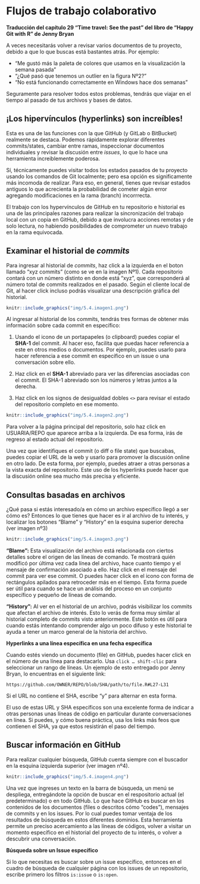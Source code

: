 # Flujos de trabajo colaborativo {#flujos_de_trabajo}

**Traducción del capítulo 29 "Time travel: See the past" del libro de "Happy Git with R" de Jenny Bryan**

A veces necesitarás volver a revisar varios documentos de tu proyecto, debido a que lo que buscas está bastantes atrás. Por ejemplo:

  - "Me gustó más la paleta de colores que usamos en la visualización la semana pasada" 
  - "¿Qué pasó que tenemos un outlier en la figura Nº2?"
  - "No está funcionando correctamente en Windows hace dos semanas" 
  
Seguramente para resolver todos estos problemas, tendrás que viajar en el tiempo al pasado de tus archivos y bases de datos.

## ¡Los hipervínculos (hyperlinks) son increíbles! 

Esta es una de las funciones con la que GitHub (y GitLab o BitBucket) realmente se destaca. Podemos rápidamente explorar diferentes commits/states, cambiar entre ramas, inspeccionar documentos individuales y revisar la discusión entre *issues*, lo que lo hace una herramienta increiblemente poderosa. 

Sí, técnicamente puedes visitar todos los estados pasados de tu proyecto usando los comandos de Git localmente; pero esa opción es significamente más incomoda de realizar. Para eso, en general, tienes que revisar estados antiguos lo que acrecienta la probabilidad de cometer algún error agregando modificaciones en la rama (branch) incorrrecta.

El trabajo con los hypervínculos de GitHub en tu repositorio e historial es una de las principales razones para realizar la sincronización del trabajo local con un copia en GitHub, debido a que involucra acciones remotas y de solo lectura, no habiendo posibilidades de comprometer un nuevo trabajo en la rama equivocada.

## Examinar el historial de *commits* 

Para ingresar al historial de *commits*, haz click a la izquierda en el boton llamado "xyz commits" (como se ve en la imagen Nº1). Cada repositorio contará con un número distinto en donde está "xyz", que corresponderá al número total de commits realizados en el pasado. Según el cliente local de Git, al hacer click incluso podrás visualizar una descripción gráfica del historial. 


```r
knitr::include_graphics("img/5.4.imagen1.png")
```


Al ingresar al historial de los commits, tendrás tres formas de obtener más información sobre cada commit en específico:

  1. Usando el icono de un portapapeles (o clipboard) puedes copiar el **SHA-1** del commit. Al hacer eso, facilita que puedas hacer referencia a este en otros medios o documentos. Por ejemplo, puedes usarlo para hacer referencia a ese commit en específico en un issue o una conversación sobre ello. 

  2. Haz click en el **SHA-1** abreviado para ver las diferencias asociadas con el commit. El SHA-1 abreviado son los números y letras juntos a la derecha. 

  3. Haz click en los signos de desigualdad dobles `<>` para revisar el estado del repositorio completo en ese momento.  

```r
knitr::include_graphics("img/5.4.imagen2.png")
```


Para volver a la página principal del repositorio, solo haz click en USUARIA/REPO que aparece arriba a la izquierda. De esa forma, irás de regreso al estado actual del repositorio. 

Una vez que identifiques el commit (o diff o file state) que buscabas, puedes copiar el URL de la web y usarlo para promover la discusión online en otro lado. De esta forma, por ejemplo, puedes atraer a otras personas a la vista exacta del repositorio. Este uso de los hyperlinks puede hacer que la discusión online sea mucho más precisa y eficiente.   

## Consultas basadas en archivos

¿Qué pasa si estás interesado/a en cómo un archivo específico llegó a ser cómo es? Entonces lo que tienes que hacer es ir al archivo de tu interés, y localizar los botones "Blame" y "History" en la esquina superior derecha (ver imagen nº3)


```r
knitr::include_graphics("img/5.4.imagen3.png")
```

**"Blame":** Esta visualización del archivo está relacionada con ciertos detalles sobre el origen de las líneas de comando. Te mostrará quién modificó por última vez cada línea del archivo, hace cuanto tiempo y el mensaje de confirmación asociado a ello. Haz click en el mensaje del commit para ver ese commit. O puedes hacer click en el icono con forma de rectángulos apilados para retroceder más en el tiempo. Esta forma puede ser útil para cuando se hace un análisis del proceso en un conjunto específico y pequeño de líneas de comando. 

**"History":** Al ver en el historial de un archivo, podrás visibilizar los commits que afectan el archivo de interés. Esto lo verás de forma muy similar al historial completo de commits visto anteriormente. Este botón es útil para cuando estás intentando comprender algo un poco difuso y este historial te ayuda a tener un marco general de la historia del archivo.

**Hyperlinks a una línea específica en una fecha específica**

Cuando estés viendo un documento (file) en GitHub, puedes hacer click en el número de una línea para destacarlo. Usa `click … shift-clic` para seleccionar un rango de líneas. Un ejemplo de esto entregado por Jenny Bryan, lo encuentras en el siguiente link:

```{}
https://github.com/OWNER/REPO/blob/SHA/path/to/file.R#L27-L31
```

Si el URL no contiene el SHA, escribe "y" para alternar en esta forma. 

El uso de estas URL y SHA específicos son una excelente forma de indicar a otras personas unas líneas de código en particular durante conversaciones en línea. Si puedes, y cómo buena práctica, usa los links más feos que contienen el SHA, ya que estos resistirán el paso del tiempo. 

## Buscar información en GitHub

Para realizar cualquier búsqueda, GitHub cuenta siempre con el buscador en la esquina izquierda superior (ver imagen nº4).

```r
knitr::include_graphics("img/5.4.imagen4.png")
```


Una vez que ingreses un texto en la barra de búsqueda, un menú se despliega, entregándote la opción de buscar en el respositorio actual (el predeterminado) o en todo GitHub. Lo que hace GitHub es buscar en los contenidos de los documentos (files o descritos cómo "codes"), mensajes de commits y en los issues. Por lo cual puedes tomar ventaja de los resultados de búsqueda en estos diferentes dominios. Esta herramienta permite un preciso acercamiento a las líneas de códigos, volver a visitar un momento específico en el historial del proyecto de tu interés, o volver a descubrir una conversación. 

**Búsqueda sobre un Issue específico**

Si lo que necesitas es buscar sobre un issue específico, entonces en el cuadro de búsqueda de cualquier página con los issues de un repositorio, escribe primero los filtros `is:issue` o `is:open`.

